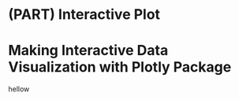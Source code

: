 # (PART) **Interactive Plot** {-}

#  Making Interactive Data Visualization with Plotly Package

hellow